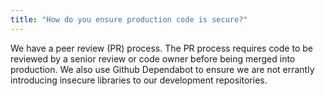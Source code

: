 ```yaml
---
title: "How do you ensure production code is secure?"
---
```


We have a peer review (PR) process. The PR process requires code to be reviewed by a senior review or code owner before being merged into production. We also use Github Dependabot to ensure we are not errantly introducing insecure libraries to our development repositories.
